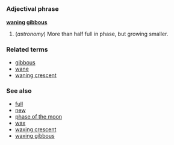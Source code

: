 =={{en}}==
===Adjectival phrase===
'''[[waning]] [[gibbous]]'''

# (''astronomy'') More than half full in phase, but growing smaller.

===Related terms===
*[[gibbous]]
*[[wane]]
*[[waning crescent]]

===See also===
*[[full]]
*[[new]]
*[[phase of the moon]]
*[[wax]]
*[[waxing crescent]]
*[[waxing gibbous]]